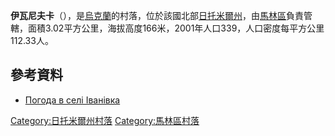 {{coord|50|41|32|N|29|3|39|E|scale:30000|display=title}}

'''伊瓦尼夫卡'''（{{lang-uk|Іванівка}}），是[[烏克蘭|烏克蘭]]的村落，位於該國北部[[日托米爾州|日托米爾州]]，由[[馬林區|馬林區]]負責管轄，面積3.02平方公里，海拔高度166米，2001年人口339，人口密度每平方公里112.33人。

==參考資料==
* [http://weather.in.ua/ua/zhitomirskaja/9298 Погода в селі Іванівка] {{Wayback|url=http://weather.in.ua/ua/zhitomirskaja/9298 |date=20111219121852 }}

{{DEFAULTSORT:Іванівка}}
[[Category:日托米爾州村落|Category:日托米爾州村落]]
[[Category:馬林區村落|Category:馬林區村落]]


{{Zhytomyr-geo-stub}}
